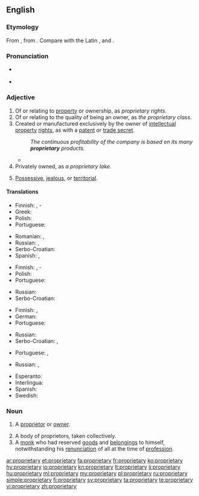 ==English==

===Etymology===
From {{etyl|fr|en}} {{term|propriétaire|lang=fr}}, from {{etyl|la|en}} {{term|proprietarius|lang=la}}. Compare with the Latin {{term|proprietas||property|lang=la}}, and {{term|proprius||ownership|lang=la}}.

===Pronunciation===
* {{a|US}} {{IPA|/prəˈprɑɪ.ə.teɪɹ.i/|lang=en}}
* {{audio|En-us-proprietary.ogg|Audio (US)|lang=en}}

===Adjective===
{{en-adj}}

# Of or relating to [[property]] or ownership, as ''proprietary rights''.
# Of or relating to the quality of being an owner, as ''the proprietary class''.
# Created or manufactured exclusively by the owner of [[intellectual property]] [[right]]s, as with a [[patent]] or [[trade secret]].
#: ''The continuous profitability of the company is based on its many '''proprietary''' products.''
#* {{quote-book|author=Michael Craig Budden|title=Protecting Trade Secrets under the Uniform Trade Secrets Act: Practical Advice for Executives|location=Westport, Conn.|publisher=[[w:Greenwood Publishing Group|Quorum Books]]|year=1996|page=20|isbn=978-1-56720-016-4|passage=It was reported that the recipes for the secret sauce and grinder sandwiches were '''proprietary''', known only to the current president of the corporation and the former owner of the restaurant.}}
# Privately owned, as ''a proprietary lake''.
# {{context|of a|person|lang=en}} [[possessive|Possessive]], [[jealous]], or [[territorial]].

====Translations====
{{trans-top|relating to property or ownership}}
* Finnish: {{t+|fi|oma}}, {{t|fi|omistus}}-
* Greek: {{t+|el|ιδιοκτησιακός|m}}
* Polish: {{t|pl|własnościowy|m}}
* Portuguese: {{t+|pt|proprietário}}
{{trans-mid}}
* Romanian: {{t+|ro|proprietar}}, {{t|ro|de proprietate}}
* Russian: {{t+|ru|собственнический|tr=sóbstvenničeskij|sc=Cyrl}}, {{t+|ru|проприетарный|tr=proprijetárnyj|sc=Cyrl}}
* Serbo-Croatian: {{t+|sh|vlasnički}}
* Spanish: {{t+|es|propietario}}, {{t|es|de propiedad}}
{{trans-bottom}}

{{trans-top|of or relating to the quality of being an owner}}
* Finnish: {{t|fi|omistava}}, {{t+|fi|omistaja}}-
* Polish: {{t|pl|własnościowy|m}}
* Portuguese: {{t+|pt|proprietário}}
{{trans-mid}}
* Russian: {{t+|ru|патентованный|tr=petentóvannyj|sc=Cyrl}} {{qualifier|patent}}
* Serbo-Croatian: {{t+|sh|vlasnički}}
{{trans-bottom}}

{{trans-top|manufactured exclusively by the IPR owner}}
* Finnish: {{t+|fi|alkuperäinen}}, {{t|fi|alkuperäis-}}
* German: {{t+|de|proprietär}}
* Portuguese: {{t+|pt|proprietário}}
{{trans-mid}}
* Russian: {{t+|ru|проприетарный|tr=proprijetárnyj|sc=Cyrl}}
* Serbo-Croatian: {{t+|sh|originalan}}, {{t|sh|licenciran}}
{{trans-bottom}}

{{trans-top|privately owned}}
* Portuguese: {{t+|pt|privado}}, {{t|pt|particular}}
{{trans-mid}}
* Russian: {{t+|ru|частный|tr=částnyj|sc=Cyrl}}, {{t+|ru|приватный|tr=privátnyj|sc=Cyrl}}
{{trans-bottom}}

{{checktrans-top}}
* Esperanto: {{t-check|eo|proprajxa}}
* Interlingua: {{t-check|ia|proprietari}}
* Spanish: {{t+check|es|propietario}}
* Swedish: {{t-check|sv|proprietär}}
{{trans-bottom}}

===Noun===
{{en-noun|proprietaries}}

# A [[proprietor]] or [[owner]].
#: {{rfquotek|Fuller}}
# A body of proprietors, taken collectively.
# A [[monk]] who had reserved [[goods]] and [[belongings]] to himself, notwithstanding his [[renunciation]] of all at the time of [[profession]].

[[ar:proprietary]]
[[et:proprietary]]
[[fa:proprietary]]
[[fr:proprietary]]
[[ko:proprietary]]
[[hy:proprietary]]
[[io:proprietary]]
[[kn:proprietary]]
[[lt:proprietary]]
[[li:proprietary]]
[[hu:proprietary]]
[[ml:proprietary]]
[[my:proprietary]]
[[pl:proprietary]]
[[ru:proprietary]]
[[simple:proprietary]]
[[fi:proprietary]]
[[sv:proprietary]]
[[ta:proprietary]]
[[te:proprietary]]
[[vi:proprietary]]
[[zh:proprietary]]